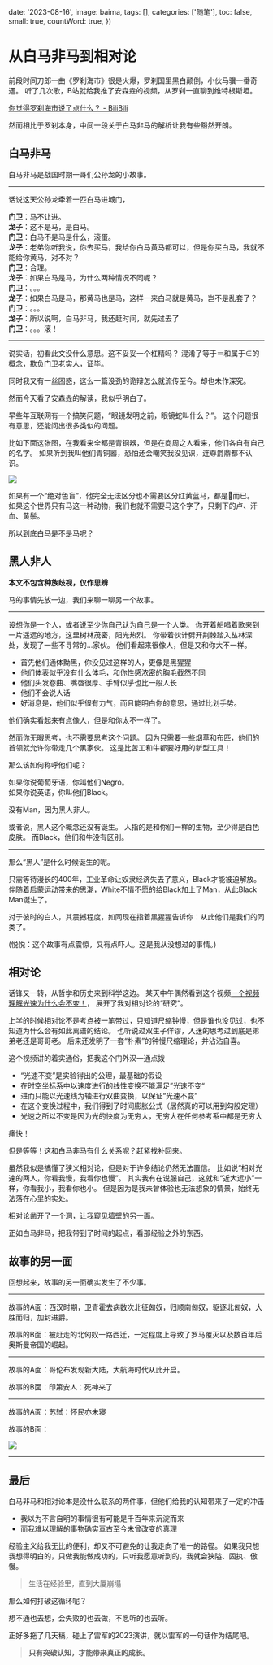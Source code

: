 
  date: '2023-08-16',
  image: baima,
  tags: [],
  categories: ['随笔'],
  toc: false,
  small: true,
  countWord: true,
})

# 从白马非马到相对论

前段时间刀郎一曲《罗刹海市》很是火爆，罗刹国里黑白颠倒，小伙马骥一番奇遇。
听了几次歌，B站就给我推了安森垚的视频，从罗刹一直聊到维特根斯坦。

[你觉得罗刹海市说了点什么？ - BiliBili](https://www.bilibili.com/video/BV1g14y1B7nt/)

然而相比于罗刹本身，中间一段关于白马非马的解析让我有些豁然开朗。

## 白马非马

白马非马是战国时期一哥们公孙龙的小故事。

---

话说这天公孙龙牵着一匹白马进城门，

**门卫**：马不让进。<br/>
**龙子**：这不是马，是白马。<br/>
**门卫**：白马不是马是什么，滚蛋。<br/>
**龙子**：老弟你听我说，你去买马，我给你白马黄马都可以，但是你买白马，我就不能给你黄马，对不对？<br/>
**门卫**：合理。<br/>
**龙子**：如果白马是马，为什么两种情况不同呢？<br/>
**门卫**：。。。<br/>
**龙子**：如果白马是马，那黄马也是马，这样一来白马就是黄马，岂不是乱套了？<br/>
**门卫**：。。。<br/>
**龙子**：所以说啊，白马非马，我还赶时间，就先过去了<br/>
**门卫**：。。。滚！

---

说实话，初看此文没什么意思。这不妥妥一个杠精吗？
混淆了等于＝和属于∈的概念，欺负门卫老实人，证毕。

同时我又有一丝困惑，这么一篇没劲的诡辩怎么就流传至今。却也未作深究。

然而今天看了安森垚的解读，我似乎明白了。

早些年互联网有一个搞笑问题，“眼镜发明之前，眼镜蛇叫什么？”。
这个问题很有意思，还能问出很多类似的问题。

比如下面这张图，在我看来全都是青铜器，但是在商周之人看来，他们各自有自己的名字。
如果听到我叫他们青铜器，恐怕还会嘲笑我没见识，连尊爵鼎都不认识。

<div className={'w-64'}>
  <Image src={qingtongqi}/>
</div>

如果有一个“绝对色盲”，他完全无法区分也不需要区分红黄蓝马，都是🐎而已。<br/>
如果这个世界只有马这一种动物，我们也就不需要马这个字了，只剩下的卢、汗血、黄鬃。

所以到底白马是不是马呢？

## 黑人非人

**本文不包含种族歧视，仅作思辨**

马的事情先放一边，我们来聊一聊另一个故事。

---

设想你是一个人，或者说至少你自己认为自己是一个人类。
你开着船唱着歌来到一片遥远的地方，这里树林茂密，阳光热烈。
你带着伙计劈开荆棘踏入丛林深处，发现了一些不寻常的...家伙。
他们看起来很像人，但是又和你大不一样。

- 首先他们通体黝黑，你没见过这样的人，更像是黑猩猩
- 他们体表似乎没有什么体毛，和你性感浓密的胸毛截然不同
- 他们头发卷曲、嘴唇很厚、手臂似乎也比一般人长
- 他们不会说人话
- 好消息是，他们似乎很有力气，而且能明白你的意思，通过比划手势。

他们确实看起来有点像人，但是和你太不一样了。

然而你无暇思考，也不需要思考这个问题。
因为只需要一些烟草和布匹，他们的首领就允许你带走几个黑家伙。
这是比苦工和牛都要好用的新型工具！

那么该如何称呼他们呢？

如果你说葡萄牙语，你叫他们Negro。<br/>
如果你说英语，你叫他们Black。

没有Man，因为黑人非人。

或者说，黑人这个概念还没有诞生。
人指的是和你们一样的生物，至少得是白色皮肤。
而Black，他们和牛没有区别。

---

那么“黑人”是什么时候诞生的呢。

只需等待漫长的400年，工业革命让奴隶经济失去了意义，Black才能被迫解放。
伴随着启蒙运动带来的思潮，White不情不愿的给Black加上了Man，从此Black Man诞生了。

对于彼时的白人，其震撼程度，如同现在指着黑猩猩告诉你：从此他们是我们的同类了。

(悦悦：这个故事有点震惊，又有点吓人。这是我从没想过的事情。)

## 相对论

话锋又一转，从哲学和历史来到科学这边。
某天中午偶然看到这个视频[一个视频理解光速为什么会不变！](https://www.bilibili.com/video/BV1qj41197vL/)，
展开了我对相对论的“研究”。

上学的时候相对论不是考点被一笔带过，只知道尺缩钟慢，但是谁也没见过，也不知道为什么会有如此离谱的结论。
也听说过双生子佯谬，入迷的思考过到底是弟弟老还是哥哥老。
后来还发明了一套“朴素”的钟慢尺缩理论，并沾沾自喜。

这个视频讲的着实通俗，把我这个门外汉一通点拨

- “光速不变”是实验得出的公理，最基础的假设
- 在时空坐标系中以速度进行的线性变换不能满足”光速不变“
- 进而只能以光速线为轴进行双曲变换，以保证“光速不变”
- 在这个变换过程中，我们得到了时间膨胀公式（居然真的可以用到勾股定理）
- 光速之所以不变是因为光的快度为无穷大，无穷大在任何参考系中都是无穷大

痛快！

但是等等！这和白马非马有什么关系呢？赶紧找补回来。

虽然我似是搞懂了狭义相对论，但是对于许多结论仍然无法置信。
比如说“相对光速的两人，你看我慢，我看你也慢”。
其实我有在说服自己，这就和“近大远小”一样，你看我小，我看你也小。
但是因为是我未曾体验也无法想象的情景，始终无法落在心里的实处。

相对论凿开了一个洞，让我窥见墙壁的另一面。

正如白马非马，把我带到了时间的起点，看那经验之外的东西。

## 故事的另一面

回想起来，故事的另一面确实发生了不少事。

---

故事的A面：西汉时期，卫青霍去病数次北征匈奴，归顺南匈奴，驱逐北匈奴，大胜而归，加封进爵。

故事的B面：被赶走的北匈奴一路西迁，一定程度上导致了罗马覆灭以及数百年后奥斯曼帝国的崛起。

---

故事的A面：哥伦布发现新大陆，大航海时代从此开启。

故事的B面：印第安人：死神来了

---

故事的A面：苏轼：怀民亦未寝

故事的B面：

<div className={'w-64'}>
  <Image src={huaimin}/>
</div>

---

## 最后

白马非马和相对论本是没什么联系的两件事，但他们给我的认知带来了一定的冲击

- 我以为不言自明的事情很有可能是千百年来沉淀而来
- 而我难以理解的事物确实亘古至今未曾改变的真理

经验主义给我无比的便利，却又不可避免的让我走向了唯一的路径。
如果我只想我想得明白的，只做我能做成功的，只听我愿意听到的，我就会狭隘、固执、傲慢。

> 生活在经验里，直到大厦崩塌

那么如何打破这循环呢？

想不通也去想，会失败的也去做，不愿听的也去听。

正好多拖了几天稿，碰上了雷军的2023演讲，就以雷军的一句话作为结尾吧。

> **只有突破认知，才能带来真正的成长。**